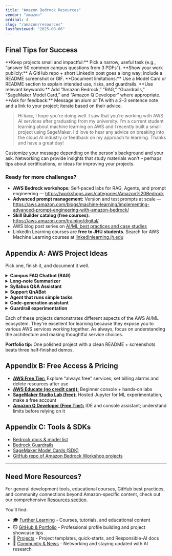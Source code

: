 ```yaml
---
title: "Amazon Bedrock Resources"
vendor: "amazon"
ordinal: 4
slug: "/amazon/resources"
lastReviewed: "2025-08-06"
---
```


## Final Tips for Success
<CheckList>
  <CheckListItem>**Keep projects small and impactful:** Pick a narrow, useful task (e.g., “answer 50 common campus questions from 3 PDFs”).</CheckListItem>
  <CheckListItem>**Show your work publicly:** A GitHub repo + short LinkedIn post goes a long way; include a README screenshot or GIF.</CheckListItem>
  <CheckListItem>**Document limitations:** Use a Model Card or README section to explain intended use, risks, and guardrails.</CheckListItem>
  <CheckListItem>**Use relevant keywords:** Add “Amazon Bedrock,” “RAG,” “Guardrails,” “SageMaker Model Card,” and “Amazon Q Developer” where appropriate.</CheckListItem>
  <CheckListItem>**Ask for feedback:** Message an alum or TA with a 2–3 sentence note and a link to your project; iterate based on their advice.</CheckListItem>
</CheckList>

> Hi ```Name```, I hope you're doing well. I saw that you're working with AWS AI services after graduating from my university. I'm a current student learning about machine learning on AWS and I recently built a small project using SageMaker. I'd love to hear any advice on breaking into the cloud AI industry or feedback on my approach to learning. Thanks and have a great day!

Customize your message depending on the person's background and your ask. Networking can provide insights that study materials won't – perhaps tips about certifications, or ideas for improving your projects.

### Ready for more challenges?
* **AWS Bedrock workshops:** Self‑paced labs for RAG, Agents, and prompt engineering — https://workshops.aws/categories/Amazon%20Bedrock  
* **Advanced prompt management:** Version and test prompts at scale — https://aws.amazon.com/blogs/machine-learning/implementing-advanced-prompt-engineering-with-amazon-bedrock/  
* **Skill Builder catalog (free courses):** https://aws.amazon.com/training/digital/
* AWS blog post series on [AI/ML best practices and case studies](https://aws.amazon.com/blogs/machine-learning/)
* LinkedIn Learning courses are **free to JHU students**. Search for AWS Machine Learning courses at [linkedinlearning.jh.edu](https://linkedinlearning.jh.edu)

## Appendix A: AWS Project Ideas
Pick one, finish it, and document it well.

<details>
<summary><strong>Campus FAQ Chatbot (RAG)</strong></summary>

Build a Retrieval-Augmented Generation (RAG) chatbot using Amazon Bedrock and Amazon Kendra for semantic search over crawled campus sites and uploaded PDFs. Deploy a lightweight web UI on AWS Amplify or Amazon S3 + CloudFront, and orchestrate the pipeline using AWS Lambda and API Gateway for scalable, serverless access.

**Resources:** [Workshop](https://workshops.aws/card/bedrock), [Blog](https://aws.amazon.com/blogs/machine-learning/build-a-contextual-chatbot-application-using-knowledge-bases-for-amazon-bedrock/)
</details>

<details>
<summary><strong>Long‑note Summarizer</strong></summary>

Implement a document summarization service powered by Amazon Bedrock foundation models (Titan Text, Claude, or Llama 3) with citation tracing to the original source content. Manage text ingestion via Amazon S3, process with AWS Lambda, and store embeddings or structured outputs in Amazon OpenSearch Service for retrieval and comparison across model styles.
</details>

<details>
<summary><strong>Syllabus Q&A Assistant</strong></summary>

Develop a context-aware Q&A assistant that grounds answers to a syllabus document using Amazon Kendra for retrieval and Bedrock for generation. Incorporate Amazon API Gateway endpoints and a React-based UI with an optional “Show Sources” toggle powered by S3 pre-signed URLs for transparency and traceability.
</details>

<details>
<summary><strong>Support QnABot</strong></summary>

Extend the AWS QnABot Solution on Amazon Lex by replacing its default response engine with Amazon Bedrock for richer, context-aware answers. Use Amazon DynamoDB for persistence, AWS Lambda for orchestration, and integrate with Amazon Connect or Slack to provide omnichannel support experiences (https://aws.amazon.com/solutions/implementations/qnabot-on-aws/).
</details>

<details>
<summary><strong>Agent that runs simple tasks</strong></summary>

Create an Agent for Amazon Bedrock capable of executing external tool calls through Lambda-based function integrations. Connect APIs like weather or calendar services, and structure the output in JSON for downstream processing. Employ Amazon CloudWatch for observability and IAM roles with least privilege to manage secure API invocation.
</details>

<details>
<summary><strong>Code‑generation assistant</strong></summary>

Build a code-generation agent leveraging Amazon Bedrock’s Claude 3 Sonnet or CodeWhisperer APIs for intelligent code synthesis. Incorporate Guardrails for Bedrock to enforce output safety and use AWS Step Functions to orchestrate multi-step code-build workflows. Deploy securely within AWS Cloud9 or SageMaker Studio for interactive testing.
</details>

<details>
<summary><strong>Guardrail experimentation</strong></summary>

Experiment with Guardrails for Amazon Bedrock to define content filters, topic restrictions, and safety guidelines for generative applications. Configure evaluation metrics in Amazon CloudWatch, manage policies through AWS Management Console, and test model behavior across varied prompt contexts to understand compliance and responsible-AI design in AWS environments.
</details>

Each of these projects demonstrates different aspects of the AWS AI/ML ecosystem. They're excellent for learning because they expose you to various AWS services working together. As always, focus on understanding the architecture and making thoughtful service choices.

<div className="bg-blue-50 rounded-lg p-6">
    <strong>Portfolio tip:</strong> One polished project with a clean README + screenshots beats three half‑finished demos.
</div>

## Appendix B: Free Access & Pricing
* **[AWS Free Tier:](https://aws.amazon.com/free/)** Explore “always free” services; set billing alarms and delete resources after use
* **[AWS Educate (no credit card):](https://aws.amazon.com/education/awseducate/  )** Beginner console + hands‑on labs
* **[SageMaker Studio Lab (free):](https://studiolab.sagemaker.aws/)** Hosted Jupyter for ML experimentation, make a free account
* **[Amazon Q Developer (Free Tier):](https://aws.amazon.com/q/developer/pricing/)** IDE and console assistant; understand limits before relying on it

## Appendix C: Tools & SDKs
* [Bedrock docs & model list](https://aws.amazon.com/documentation-overview/bedrock/  )
* [Bedrock Guardrails](https://docs.aws.amazon.com/bedrock/latest/userguide/guardrails.html)
* [SageMaker Model Cards (SDK)](https://sagemaker.readthedocs.io/en/stable/api/governance/model_card.html)
* [GitHub repo of Amazon Bedrock Workshop projects](https://github.com/aws-samples/amazon-bedrock-workshop)

---

## Need More Resources?

For general development tools, educational courses, GitHub best practices, and community connections beyond Amazon-specific content, check out our comprehensive [Resources section](/aideveloperguide/resources).

You'll find:
- 🎓 [Further Learning](/aideveloperguide/resources/learning) - Courses, tutorials, and educational content
- 🐱 [GitHub & Portfolio](/aideveloperguide/resources/github) - Professional profile building and project showcase tips  
- 🧩 [Projects](/aideveloperguide/resources/projects) - Project templates, quick-starts, and Responsible-AI docs
- 👥 [Community & News](/aideveloperguide/resources/community) - Networking and staying updated with AI research

